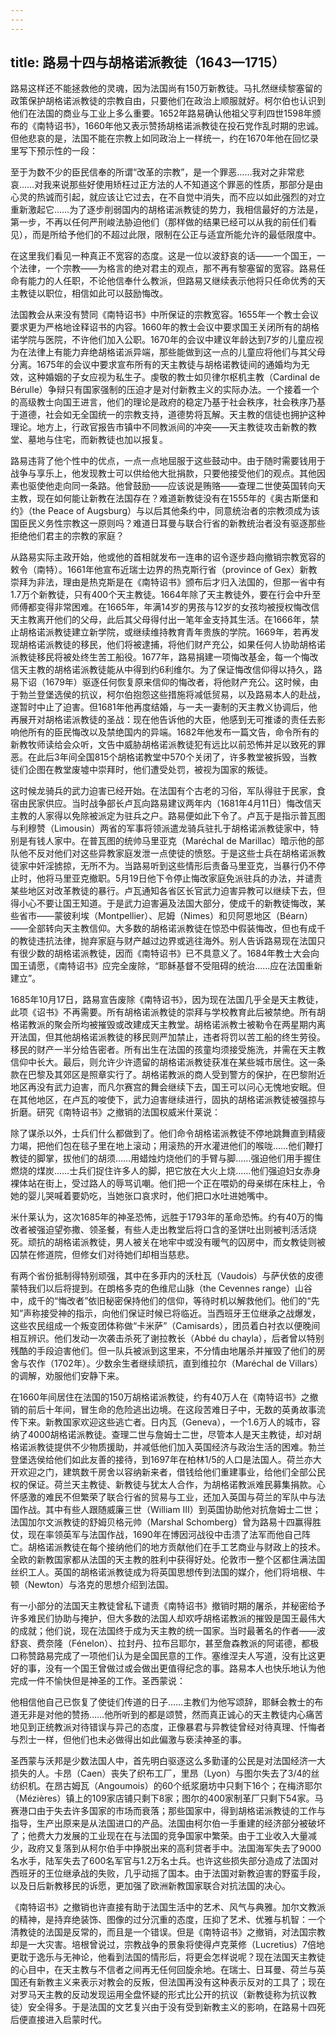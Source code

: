 ```yaml
---
---
---
```

title: 路易十四与胡格诺派教徒（1643—1715）
---




路易这样还不能拯救他的灵魂，因为法国尚有150万新教徒。马扎然继续黎塞留的政策保护胡格诺派教徒的宗教自由，只要他们在政治上顺服就好。柯尔伯也认识到他们在法国的商业与工业上多么重要。1652年路易确认他祖父亨利四世1598年颁布的《南特诏书》，1660年他又表示赞扬胡格诺派教徒在投石党作乱时期的忠诚。但他悲哀的是，法国不能在宗教上如同政治上一样统一，约在1670年他在回忆录里写下预示性的一段：

至于为数不少的臣民信奉的所谓“改革的宗教”，是一个罪恶……我对之非常悲哀……对我来说那些好使用矫枉过正方法的人不知道这个罪恶的性质，那部分是由心灵的热诚而引起，就应该让它过去，在不自觉中消失，而不应以如此强烈的对立重新激起它……为了逐步削弱国内的胡格诺派教徒的势力，我相信最好的方法是，第一步，不再以任何严刑峻法胁迫他们（那样做的结果已经可以从我的前任们看见），而是所给予他们的不超过此限，限制在公正与适宜所能允许的最低限度中。



在这里我们看见一种真正不宽容的态度。这是一位以波舒哀的话——一个国王，一个法律，一个宗教——为格言的绝对君主的观点，那不再有黎塞留的宽容。路易任命有能力的人任职，不论他信奉什么教派，但路易又继续表示他将只任命优秀的天主教徒以职位，相信如此可以鼓励悔改。

法国教会从来没有赞同《南特诏书》中所保证的宗教宽容。1655年一个教士会议要求更为严格地诠释诏书的内容。1660年的教士会议中要求国王关闭所有的胡格诺学院与医院，不许他们加入公职。1670年的会议中建议年龄达到7岁的儿童应视为在法律上有能力弃绝胡格诺派异端，那些能做到这一点的儿童应将他们与其父母分离。1675年的会议中要求宣布所有的天主教徒与胡格诺教徒间的通婚均为无效，这种婚姻的子女应视为私生子。虔敬的教士如贝律尔枢机主教（Cardinal de Bérulle）争辩只有国家强制的压迫才是对付新教主义的实际办法。一个接着一个的高级教士向国王进言，他们的理论是政府的稳定乃基于社会秩序，社会秩序乃基于道德，社会如无全国统一的宗教支持，道德势将瓦解。天主教的信徒也拥护这种理论。地方上，行政官报告市镇中不同教派间的冲突——天主教徒攻击新教的教堂、墓地与住宅，而新教徒也加以报复。

路易违背了他个性中的优点，一点一点地屈服于这些鼓动中。由于随时需要钱用于战争与享乐上，他发现教士可以供给他大批捐款，只要他接受他们的观点。其他因素也驱使他走向同一条路。他曾鼓励——应该说是贿赂——查理二世使英国转向天主教，现在如何能让新教在法国存在？难道新教徒没有在1555年的《奥古斯堡和约》（the Peace of Augsburg）与以后其他条约中，同意统治者的宗教须成为该国臣民义务性宗教这一原则吗？难道日耳曼与联合行省的新教统治者没有驱逐那些拒绝他们君主的宗教的家庭？

从路易实际主政开始，他或他的首相就发布一连串的诏令逐步趋向撤销宗教宽容的敕令（南特）。1661年他宣布近瑞士边界的热克斯行省（province of Gex）新教崇拜为非法，理由是热克斯是在《南特诏书》颁布后才归入法国的，但那一省中有1.7万个新教徒，只有400个天主教徒。1664年除了天主教徒外，要在行会中升至师傅都变得非常困难。在1665年，年满14岁的男孩与12岁的女孩均被授权悔改信天主教离开他们的父母，此后其父母得付出一笔年金支持其生活。在1666年，禁止胡格诺派教徒建立新学院，或继续维持教育青年贵族的学院。1669年，若再发现胡格诺派教徒的移民，他们将被逮捕，将他们财产充公，如果任何人协助胡格诺派教徒移民将被处终生苦工船役。1677年，路易捐建一项悔改基金，每一个悔改信天主教的胡格诺派教徒能从中得到约6利维尔。为了保证悔改信仰得以持久，路易下诏（1679年）驱逐任何恢复原来信仰的悔改者，将他财产充公。这时候，由于勃兰登堡选侯的抗议，柯尔伯抱怨这些措施将减低贸易，以及路易本人的赴战，遂暂时中止了迫害。但1681年他再度结婚，与一夫一妻制的天主教义协调后，他再展开对胡格诺派教徒的圣战：现在他告诉他的大臣，他感到无可推诿的责任去影响他所有的臣民悔改以及禁绝国内的异端。1682年他发布一篇文告，命令所有的新教牧师读给会众听，文告中威胁胡格诺派教徒犯有远比以前恐怖并足以致死的罪恶。在此后3年间全国815个胡格诺教堂中570个关闭了，许多教堂被拆毁，当教徒们企图在教堂废墟中崇拜时，他们遭受处罚，被视为国家的叛徒。

这时候龙骑兵的武力迫害已经开始。在法国有个古老的习俗，军队得驻于民家，食宿由民家供应。当时战争部长卢瓦向路易建议两年内（1681年4月11日）悔改信天主教的人家得以免除被派定为驻兵之户。路易便如此下令了。卢瓦于是指示普瓦图与利穆赞（Limousin）两省的军事将领派遣龙骑兵驻扎于胡格诺派教徒家中，特别是有钱人家中。在普瓦图的统帅马里亚克（Maréchal de Marillac）暗示他的部队他不反对他们对这些异教家庭发泄一点使徒的愤怒。于是这些士兵在胡格诺派教徒家中奸淫掳掠，无所不为。当路易听到这些情形后责备马里亚克，当暴行仍不停止时，他将马里亚克撤职。5月19日他下令停止悔改家庭免派驻兵的办法，并谴责某些地区对改革教徒的暴行。卢瓦通知各省区长官武力迫害异教可以继续下去，但得小心不要让国王知道。于是武力迫害遍及法国大部分，使成千的新教徒悔改，某些省市——蒙彼利埃（Montpellier）、尼姆（Nimes）和贝阿恩地区（Béarn）——全部转向天主教信仰。大多数的胡格诺派教徒在惊恐中假装悔改，但也有成千的教徒违抗法律，抛弃家庭与财产越过边界或逃往海外。别人告诉路易现在法国只有很少数的胡格诺派教徒，因而《南特诏书》已不具意义了。1684年教士大会向国王请愿，《南特诏书》应完全废除，“耶稣基督不受阻碍的统治……应在法国重新建立”。

1685年10月17日，路易宣告废除《南特诏书》，因为现在法国几乎全是天主教徒，此项《诏书》不再需要。所有胡格诺派教徒的崇拜与学校教育此后被禁绝。所有胡格诺教派的聚会所均被摧毁或改建成天主教堂。胡格诺派教士被勒令在两星期内离开法国，但其他胡格诺派教徒的移民则严加禁止，违者将罚以苦工船的终生劳役。移民的财产一半分给告密者。所有出生在法国的孩童均须接受施洗，并需在天主教信仰中长大。最后，则允许少许遗留的胡格诺派教徒获准在某些城市居住。这一条款在巴黎及其郊区是照章实行了。胡格诺教派的商人受到警方的保护，在巴黎附近地区再没有武力迫害，而凡尔赛宫的舞会继续下去，国王可以问心无愧地安眠。但在其他地区，在卢瓦的唆使下，武力迫害继续进行，固执的胡格诺派教徒被强掠与折磨。研究《南特诏书》之撤销的法国权威米什莱说：

除了谋杀以外，士兵们什么都做到了。他们命令胡格诺派教徒不停地跳舞直到精疲力竭，把他们包在毯子里在地上滚动；用滚热的开水灌进他们的喉咙……他们鞭打教徒的脚掌，拔他们的胡须……用蜡烛灼烧他们的手臂与脚……强迫他们用手握住燃烧的煤炭……士兵们捉住许多人的脚，把它放在大火上烧……他们强迫妇女赤身裸体站在街上，受过路人的辱骂讥嘲。他们把一个正在喂奶的母亲绑在床柱上，令她的婴儿哭喊着要奶吃，当她张口哀求时，他们把口水吐进她嘴中。



米什莱认为，这次1685年的神圣恐怖，远胜于1793年的革命恐怖。约有40万的悔改者被强迫望弥撒、领圣餐，有些人走出教堂后将口含的圣饼吐出则被判活活烧死。顽抗的胡格诺派教徒，男人被关在地牢中或没有暖气的囚房中，而女教徒则被囚禁在修道院，但修女们对待她们却相当慈悲。

有两个省份抵制得特别顽强，其中在多菲内的沃杜瓦（Vaudois）与萨伏依的皮德蒙特我们以后将提到。在朗格多克的色维尼山脉（the Cevennes range）山谷中，成千的“悔改者”依旧秘密保持他们的信仰，等待时机以解救他们。他们的“先知”声称接受神的指示，向他们保证时候已将临近。当西班牙王位继承之战爆发，这些农民组成一个叛变团体称做“卡米萨”（Camisards），团员着白衬衣以便晚间相互辨识。他们发动一次袭击杀死了谢拉教长（Abbé du chayla），后者曾以特别残酷的手段迫害他们。但一队兵被派到这里来，不分情由地屠杀并摧毁了他们的房舍与农作（1702年）。少数余生者继续顽抗，直到维拉尔（Maréchal de Villars）的调解，劝服他们安静下来。

在1660年间居住在法国的150万胡格诺派教徒，约有40万人在《南特诏书》之撤销的前后十年间，冒生命的危险逃出边境。在这段苦难日子中，无数的英勇故事流传下来。新教国家欢迎这些逃亡者。日内瓦（Geneva），一个1.6万人的城市，容纳了4000胡格诺派教徒。查理二世与詹姆士二世，尽管本人是天主教徒，却对胡格诺派教徒提供不少物质援助，并减低他们加入英国经济与政治生活的困难。勃兰登堡选侯给他们如此友善的接待，到1697年在柏林1/5的人口是法国人。荷兰亦大开欢迎之门，建筑数千房舍以容纳新来者，借钱给他们重建事业，给他们全部公民权的保证。荷兰天主教徒、新教徒与犹太人合作，为胡格诺教派难民募集捐款。心怀感激的难民不但繁荣了联合行省的贸易与工业，还加入英国与荷兰的军队中与法国作战。其中有些人跟随威廉三世（William Ⅲ）到英国协助他对抗詹姆士二世；法国加尔文派教徒的舒姆贝格元帅（Marshal Schomberg）曾为路易十四赢得胜仗，现在率领英军与法国作战，1690年在博因河战役中击溃了法军而他自己阵亡。胡格诺派教徒在每个接纳他们的地方贡献他们在手工艺商业与财政上的技术。全欧的新教国家都从法国的天主教的胜利中获得好处。伦敦市一整个区都住满法国丝织工人。英国的胡格诺派教徒成为将英国思想传到法国的媒介，他们将培根、牛顿（Newton）与洛克的思想介绍到法国。

有一小部分的法国天主教徒曾私下谴责《南特诏书》撤销时期的屠杀，并秘密给予许多难民们协助与掩护，但大多数的法国人却欢呼胡格诺教派的摧毁是国王最伟大的成就；他们说，现在法国终于成为天主教的统一国家。当时最著名的作者——波舒哀、费奈隆（Fénelon）、拉封丹、拉布吕耶尔，甚至詹森教派的阿诺德，都极口称赞路易完成了一项他们认为是全国民意的工作。塞维涅夫人写道，没有比这更好的事，没有一个国王曾做过或会做出更值得纪念的事。路易本人也快乐地认为他完成一件不愉快但是神圣的工作。圣西蒙说：

他相信他自己已恢复了使徒们传道的日子……主教们为他写颂辞，耶稣会教士的布道无非是对他的赞扬……他所听到的都是颂赞，然而真正诚心的天主教徒内心痛苦地见到正统教派对待错误与异己的态度，正像暴君与异教徒曾经对待真理、忏悔者与烈士一样，但他们也未必做得出如此偏激与亵渎神圣的事。



圣西蒙与沃邦是少数法国人中，首先明白驱逐这么多勤谨的公民是对法国经济一大损失的人。卡昂（Caen）丧失了织布工厂，里昂（Lyon）与图尔失去了3/4的丝纺织机。在昂古姆瓦（Angoumois）的60个纸浆磨坊中只剩下16个；在梅济耶尔（Mézières）镇上的109家店铺只剩下8家；图尔的400家制革厂只剩下54家。马赛港口由于失去许多国家的市场而衰落；那些国家中，得到胡格诺派教徒的工作与指导，生产出原来是从法国进口的产品。法国由柯尔伯一手重建的经济部分被破坏了；他费大力发展的工业现在在与法国的竞争国家中繁荣。由于工业收入大量减少，政府又复落到从柯尔伯手中挣脱出来的高利贷者手中。法国海军失去了9000名水手，陆军失去了600名军官与1.2万名士兵。也许这些损失部分造成了法国对西班牙的王位继承战的失败，几乎动摇了国本。由于法国对新教迫害的野蛮手段，以及日后新教移民的诉愿，更加强了欧洲新教国家联合对抗法国的决心。

《南特诏书》之撤销也许直接有助于法国生活中的艺术、风气与典雅。加尔文教派的精神，是持弃绝装饰、图像的过分沉重的态度，压抑了艺术、优雅与机智：一个清教徒的法国是反常的，而且是一个错误。但是《南特诏书》之撤销，对法国宗教却是一大灾害。培根曾说过，宗教战争的景象将使得卢克莱修（Lucretius）7倍地更耽于逸乐与无神论，他看到法国的情形后，将更会怎样说呢？现在法国天主教徒的心目中，在天主教与不信者之间再无任何回旋余地。在瑞士、日耳曼、荷兰与英国还有新教主义来表示对教会的反叛，但法国再没有这种表示反对的工具了；现在对罗马天主教的反动发现运用全盘怀疑的形式比公开的抗议（新教徒称为抗议教徒）安全得多。于是法国的文艺复兴由于没有受到新教主义的影响，在路易十四死后便直接进入启蒙时代。